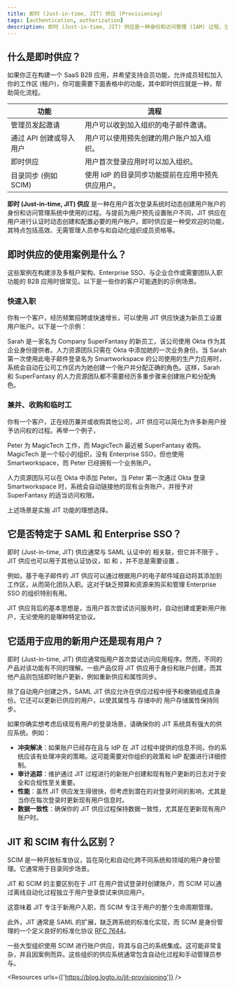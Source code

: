 ```yaml
---
title: 即时 (Just-in-time, JIT) 供应 (Provisioning)
tags: [authentication, authorization]
description: 即时 (Just-in-time, JIT) 供应是一种身份和访问管理 (IAM) 过程，当用户首次尝试访问系统或应用程序时，用户账户会动态自动创建。这种方法有助于简化入职过程，并确保仅在需要时才创建用户账户，从而减少管理开销，提高安全性。
---
```


## 什么是即时供应？

如果你正在构建一个 SaaS B2B 应用，并希望支持会员功能，允许成员轻松加入你的工作区 (租户)，你可能需要下面表格中的功能，其中即时供应就是一种，帮助简化流程。

| 功能 | 流程 |
| --- | --- |
| 管理员发起邀请 | 用户可以收到加入组织的电子邮件邀请。 |
| 通过 API 创建或导入用户 | 用户可以使用预先创建的用户账户加入组织。 |
| 即时供应 | 用户首次登录应用时可以加入组织。 |
| 目录同步 (例如 SCIM) | 使用 IdP 的目录同步功能提前在应用中预先供应用户。 |

**即时 (Just-in-time, JIT) 供应** 是一种在用户首次登录系统时动态创建用户账户的身份和访问管理系统中使用的过程。与提前为用户预先设置账户不同，JIT 供应在用户进行认证时动态创建和配置必要的用户账户。即时供应是一种受欢迎的功能，其特点包括高效、无需管理人员参与和自动化组织成员资格等。

## 即时供应的使用案例是什么？

这些案例在构建涉及多租户架构、Enterprise SSO、与企业合作或需要团队入职功能的 B2B 应用时很常见。以下是一些你的客户可能遇到的示例场景。

### 快速入职

你有一个客户，经历频繁招聘或快速增长，可以使用 JIT 供应快速为新员工设置用户账户。以下是一个示例：

Sarah 是一家名为 Company SuperFantasy 的新员工，该公司使用 Okta 作为其企业身份提供者。人力资源团队只需在 Okta 中添加她的一次业务身份。当 Sarah 第一次使用此电子邮件登录名为 Smartworkspace 的公司使用的生产力应用时，系统会自动在公司工作区内为她创建一个账户并分配正确的角色。这样，Sarah 和 SuperFantasy 的人力资源团队都不需要经历多重步骤来创建账户和分配角色。

### 兼并、收购和临时工

你有一个客户，正在经历兼并或收购其他公司，JIT 供应可以简化为许多新用户授予访问权的过程。再举一个例子，

Peter 为 MagicTech 工作，而 MagicTech 最近被 SuperFantasy 收购。MagicTech 是一个较小的组织，没有 Enterprise SSO，但也使用 Smartworkspace，而 Peter 已经拥有一个业务账户。

人力资源团队可以在 Okta 中添加 Peter。当 Peter 第一次通过 Okta 登录 Smartworkspace 时，系统会自动链接他的现有业务账户，并授予对 SuperFantasy 的适当访问权限。

上述场景是实施 JIT 功能的理想选择。

## 它是否特定于 SAML 和 Enterprise SSO？

即时 (Just-in-time, JIT) 供应通常与 SAML 认证中的 <Ref slug="enterprise-sso" /> 相关联，但它并不限于 <Ref slug="saml" />。JIT 供应也可以用于其他认证协议，如 <Ref slug="oauth-2.0" /> 和 <Ref slug="openid-connect" />，并不总是需要设置 <Ref slug="enterprise-sso" />。

例如，基于电子邮件的 JIT 供应可以通过根据用户的电子邮件域自动将其添加到工作区，从而简化团队入职。这对于缺乏预算和资源来购买和管理 Enterprise SSO 的组织特别有用。

JIT 供应背后的基本思想是，当用户首次尝试访问服务时，自动创建或更新用户账户，无论使用的是哪种特定协议。

## 它适用于应用的新用户还是现有用户？

即时 (Just-in-time, JIT) 供应通常指用户首次尝试访问应用程序。然而，不同的产品对该功能有不同的理解。一些产品仅将 JIT 供应用于身份和账户创建，而其他产品则包括即时账户更新，例如重新供应和属性同步。

除了自动用户创建之外，SAML JIT 供应允许在供应过程中授予和撤销组成员身份。它还可以更新已供应的用户，以使其属性与 <Ref slug="service-provider" /> 存储中的 <Ref slug="identity-provider" /> 用户存储属性保持同步。

如果你确实想考虑后续现有用户的登录场景，请确保你的 JIT 系统具有强大的供应系统。例如：

- **冲突解决**：如果账户已经存在且与 IdP 在 JIT 过程中提供的信息不同，你的系统应该有处理冲突的策略。这可能需要对你组织的政策和 IdP 配置进行详细控制。
- **审计追踪**：维护通过 JIT 过程进行的新账户创建和现有账户更新的日志对于安全和合规性至关重要。
- **性能**：虽然 JIT 供应发生得很快，但考虑到潜在的对登录时间的影响，尤其是当你在每次登录时更新现有用户信息时。
- **数据一致性**：确保你的 JIT 供应过程保持数据一致性，尤其是在更新现有用户账户时。

## JIT 和 SCIM 有什么区别？

SCIM 是一种开放标准协议，旨在简化和自动化跨不同系统和领域的用户身份管理。它通常用于目录同步场景。

JIT 和 SCIM 的主要区别在于 JIT 在用户尝试登录时创建账户，而 SCIM 可以通过离线自动化过程独立于用户登录尝试来供应用户。

这意味着 JIT 专注于新用户入职，而 SCIM 专注于用户的整个生命周期管理。

此外，JIT 通常是 SAML 的扩展，缺乏跨系统的标准化实现，而 SCIM 是身份管理的一个定义良好的标准化协议 [RFC 7644](https://datatracker.ietf.org/doc/html/rfc7644)。

一些大型组织使用 SCIM 进行账户供应，将其与自己的系统集成。这可能非常复杂，并且因案例而异。这些组织的供应系统通常包含自动化过程和手动管理员参与。

<Resources urls={['https://blog.logto.io/jit-provisioning']} />
